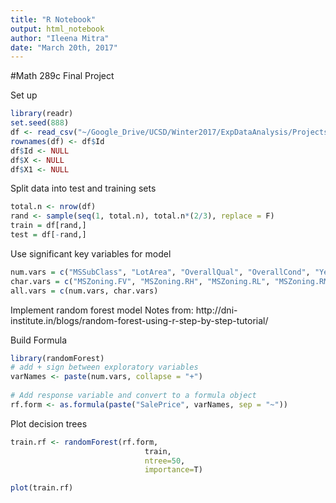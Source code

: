 ```yaml
---
title: "R Notebook"
output: html_notebook
author: "Ileena Mitra"
date: "March 20th, 2017"
---
```


#Math 289c Final Project

Set up
```r
library(readr)
set.seed(888)
df <- read_csv("~/Google_Drive/UCSD/Winter2017/ExpDataAnalysis/Projects/Final/kaggle_predict_house_prices/cleaned_data/cleandmy.csv")
rownames(df) <- df$Id
df$Id <- NULL
df$X <- NULL
df$X1 <- NULL
```

Split data into test and training sets
```r
total.n <- nrow(df)
rand <- sample(seq(1, total.n), total.n*(2/3), replace = F)
train = df[rand,]
test = df[-rand,]
```

Use significant key variables for model
```r
num.vars = c("MSSubClass", "LotArea", "OverallQual", "OverallCond", "YearBuilt", "YearRemodAdd", "BsmtQual", "1stFlrSF", "2ndFlrSF", "BsmtFullBath", "FullBath", "Fireplaces", "GarageArea", "GarageQual", "WoodDeckSF", "ScreenPorch", "PoolArea")
char.vars = c("MSZoning.FV", "MSZoning.RH", "MSZoning.RL", "MSZoning.RM", "Neighborhood.BrDale", "Neighborhood.BrkSide", "Neighborhood.CollgCr", "Neighborhood.Edwards", "Neighborhood.Gilbert", "Neighborhood.IDOTRR", "Neighborhood.MeadowV", "Neighborhood.Mitchel", "Neighborhood.NAmes", "Neighborhood.OldTown", "NeighborhoodSawyer", "Neighborhood.SWISU", "Condition2PosA", "BldgType.Twnhs", "BldgType.TwnhsE", "HouseStyle.1Story", "HouseStyle.SFoyer", "RoofMatl.WdShngl", "Foundation.PConc", "Heating.GasW", "HeatingQC.Fa", "HeatingQC.Gd", "HeatingQC.TA")
all.vars = c(num.vars, char.vars)
```

Implement random forest model
Notes from: http://dni-institute.in/blogs/random-forest-using-r-step-by-step-tutorial/

Build Formula
```r
library(randomForest)
# add + sign between exploratory variables
varNames <- paste(num.vars, collapse = "+")
 
# Add response variable and convert to a formula object
rf.form <- as.formula(paste("SalePrice", varNames, sep = "~"))
```

Plot decision trees
```r
train.rf <- randomForest(rf.form,
                              train,
                              ntree=50,
                              importance=T)

plot(train.rf)
```

